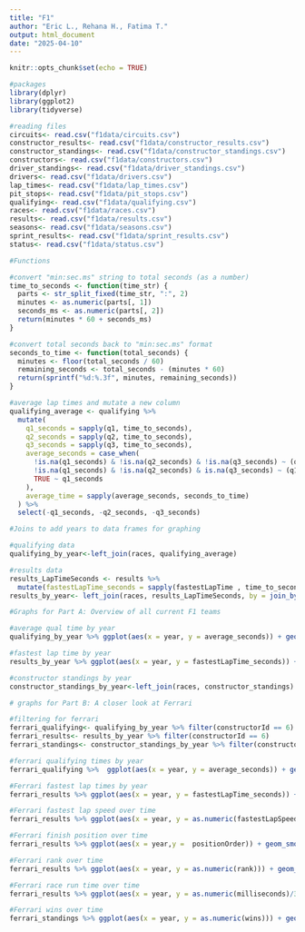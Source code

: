 ```yaml
---
title: "F1"
author: "Eric L., Rehana H., Fatima T."
output: html_document
date: "2025-04-10"
---
```


```r
knitr::opts_chunk$set(echo = TRUE)
```


```r
#packages
library(dplyr)
library(ggplot2)
library(tidyverse)
```

```r
#reading files
circuits<- read.csv("f1data/circuits.csv")
constructor_results<- read.csv("f1data/constructor_results.csv")
constructor_standings<- read.csv("f1data/constructor_standings.csv")
constructors<- read.csv("f1data/constructors.csv")
driver_standings<- read.csv("f1data/driver_standings.csv")
drivers<- read.csv("f1data/drivers.csv")
lap_times<- read.csv("f1data/lap_times.csv")
pit_stops<- read.csv("f1data/pit_stops.csv")
qualifying<- read.csv("f1data/qualifying.csv")
races<- read.csv("f1data/races.csv")
results<- read.csv("f1data/results.csv")
seasons<- read.csv("f1data/seasons.csv")
sprint_results<- read.csv("f1data/sprint_results.csv")
status<- read.csv("f1data/status.csv")

```


```r
#Functions

#convert "min:sec.ms" string to total seconds (as a number)
time_to_seconds <- function(time_str) {
  parts <- str_split_fixed(time_str, ":", 2)
  minutes <- as.numeric(parts[, 1])
  seconds_ms <- as.numeric(parts[, 2])
  return(minutes * 60 + seconds_ms)
}

#convert total seconds back to "min:sec.ms" format
seconds_to_time <- function(total_seconds) {
  minutes <- floor(total_seconds / 60)
  remaining_seconds <- total_seconds - (minutes * 60)
  return(sprintf("%d:%.3f", minutes, remaining_seconds))
}

#average lap times and mutate a new column
qualifying_average <- qualifying %>%
  mutate(
    q1_seconds = sapply(q1, time_to_seconds),
    q2_seconds = sapply(q2, time_to_seconds),
    q3_seconds = sapply(q3, time_to_seconds),
    average_seconds = case_when(
      !is.na(q1_seconds) & !is.na(q2_seconds) & !is.na(q3_seconds) ~ (q1_seconds + q2_seconds + q3_seconds) / 3,
      !is.na(q1_seconds) & !is.na(q2_seconds) & is.na(q3_seconds) ~ (q1_seconds + q2_seconds) / 2,
      TRUE ~ q1_seconds 
    ),
    average_time = sapply(average_seconds, seconds_to_time)
  ) %>%
  select(-q1_seconds, -q2_seconds, -q3_seconds)
```


```r
#Joins to add years to data frames for graphing

#qualifying data
qualifying_by_year<-left_join(races, qualifying_average)

#results data
results_LapTimeSeconds <- results %>%
  mutate(fastestLapTime_seconds = sapply(fastestLapTime , time_to_seconds))
results_by_year<- left_join(races, results_LapTimeSeconds, by = join_by(raceId))
```


```r
#Graphs for Part A: Overview of all current F1 teams

#average qual time by year
qualifying_by_year %>% ggplot(aes(x = year, y = average_seconds)) + geom_smooth()

#fastest lap time by year
results_by_year %>% ggplot(aes(x = year, y = fastestLapTime_seconds)) + geom_smooth()

#constructor standings by year
constructor_standings_by_year<-left_join(races, constructor_standings)

```

```r
# graphs for Part B: A closer look at Ferrari

#filtering for ferrari
ferrari_qualifying<- qualifying_by_year %>% filter(constructorId == 6)
ferrari_results<- results_by_year %>% filter(constructorId == 6)
ferrari_standings<- constructor_standings_by_year %>% filter(constructorId ==6)

#ferrari qualifying times by year
ferrari_qualifying %>%  ggplot(aes(x = year, y = average_seconds)) + geom_smooth()

#Ferrari fastest lap times by year
ferrari_results %>% ggplot(aes(x = year, y = fastestLapTime_seconds)) + geom_smooth()

#Ferrari fastest lap speed over time
ferrari_results %>% ggplot(aes(x = year, y = as.numeric(fastestLapSpeed))) + geom_smooth()

#Ferrari finish position over time
ferrari_results %>% ggplot(aes(x = year,y =  positionOrder)) + geom_smooth()

#Ferrari rank over time
ferrari_results %>% ggplot(aes(x = year, y = as.numeric(rank))) + geom_smooth()

#Ferrari race run time over time
ferrari_results %>% ggplot(aes(x = year, y = as.numeric(milliseconds)/3600000)) + geom_smooth()

#Ferrari wins over time
ferrari_standings %>% ggplot(aes(x = year, y = as.numeric(wins))) + geom_col()
```

